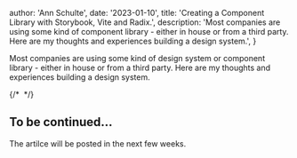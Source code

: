 
  author: 'Ann Schulte',
  date: '2023-01-10',
  title: 'Creating a Component Library with Storybook, Vite and Radix.',
  description:
    'Most companies are using some kind of component library - either in house or from a third party. Here are my thoughts and experiences building a design system.',
}


Most companies are using some kind of design system or component library - either in house or from a third party. Here are my thoughts and experiences building a design system.

{/* <Image src={designSystem} alt="" /> */}

## To be continued...

The artilce will be posted in the next few weeks.

